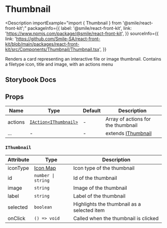 # Thumbnail

<Description
  importExample="import { Thumbnail } from '@smile/react-front-kit';"
  packageInfo={{
    label: '@smile/react-front-kit',
    link: 'https://www.npmjs.com/package/@smile/react-front-kit',
  }}
  sourceInfo={{
    link: 'https://github.com/Smile-SA/react-front-kit/blob/main/packages/react-front-kit/src/Components/Thumbnail/Thumbnail.tsx',
  }}
>
  Renders a card representing an interactive file or image thumbnail. Contains a
  filetype icon, title and image, with an actions menu
</Description>

## Storybook Docs

<StorybookEmbed storyId="3-custom-components-thumbnail--docs" height="1740" />

## Props

| Name    | Type                                                                       | Default | Description                        |
| ------- | -------------------------------------------------------------------------- | ------- | ---------------------------------- |
| actions | [`IAction`](../shared-types/actions#iactiont)[`<IThumbnail>`](#ithumbnail) | -       | Array of actions for the thumbnail |
| ...     | -                                                                          | -       | extends [IThumbnail](#ithumbnail)  |

### `IThumbnail`

| Attribute      | Type                                 | Description                                 |
| -------------- | ------------------------------------ | ------------------------------------------- |
| iconType       | [Icon Map](../shared-types/icon-map) | Icon type of the thumbnail                  |
| id <Required/> | `number \| string`                   | Id of the thumbnail                         |
| image          | `string`                             | Image of the thumbnail                      |
| label          | `string`                             | Label of the thumbnail                      |
| selected       | `boolean`                            | Highlights the thumbnail as a selected item |
| onClick        | `() => void`                         | Called when the thumbnail is clicked        |
